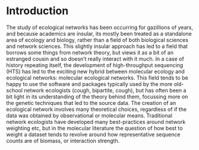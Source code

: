 # Introduction
The study of ecological networks has been occurring for gazillions of years, and because academics are insular, its mostly been treated as a standalone area of ecology and biology, rather than a field of both biological sciences and network sciences. This slightly insular approach has led to a field that borrows some things from network theory, but views it as a bit of an estranged cousin and so doesn't really interact with it much.
In a case of history repeating itself, the development of high-throughput sequencing (HTS) has led to the exciting new hybrid between molecular ecology and ecological networks: molecular ecological networks. This field tends to be happy to use the software and packages typically used by the more old-school network ecologists (cough, bipartite, cough), but has often been a bit light in its understanding of the theory behind them, focussing more on the genetic techniques that led to the source data.
The creation of an ecological network involves many theoretical choices, regardless of if the data was obtained by observational or molecular means. Traditional network ecologists have developed many best-practices around network weighting etc, but in the molecular literature the question of how best to weight a dataset tends to revolve around how representative sequence counts are of biomass, or interaction strength.